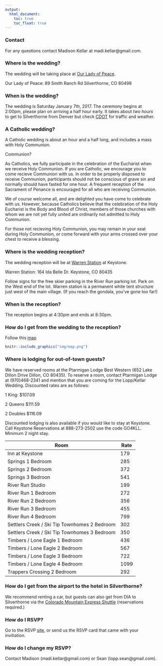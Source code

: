 ```yaml
---
output:
  html_document:
    toc: true
    toc_float: true
---
```


### Contact
For any questions contact Madison Kellar at madi.kellar@gmail.com.


### Where is the wedding?
The wedding will be taking place at [Our Lady of Peace](http://www.summitcatholic.org/our-lady-of-peace-silverthorne/).

Our Lady of Peace:
89 Smith Ranch Rd
Silverthorne, CO 80498


### When is the wedding?
The wedding is Saturday January 7th, 2017. The ceremony begins at 2:00pm, please plan on arriving a half hour early. It takes about *two hours* to get to Silverthorne from Denver but check [CDOT](http://www.cotrip.org/highways.htm#?commuteRouteId=54) for traffic and weather.

### A Catholic wedding?

A Catholic wedding is about an hour and a half long, and includes a mass with Holy Communion.

Communion?

As Catholics, we fully participate in the celebration of the Eucharist when we receive Holy Communion. If you are Catholic, we encourage you to come recieve Communion with us. In order to be properly disposed to receive Communion, participants should not be conscious of grave sin and normally should have fasted for one hour. A frequent reception of the Sacrament of Penance is encouraged for all who are receiving Communion.

We of course welcome all, and are delighted you have come to celebrate with us. However, because Catholics believe that the celebration of the Holy Eucharist is the Body and Blood of Christ, members of those churches with whom we are not yet fully united are ordinarily not admitted to Holy Communion.

For those not recieving Holy Communion, you may remain in your seat during Holy Communion, or come forward with your arms crossed over your chest to receive a blessing.

### Where is the wedding reception?
The wedding reception will be at [Warren Station](http://www.warrenstation.com/) at Keystone.

Warren Station:
164 Ida Belle Dr.
Keystone, CO 80435

Follow signs for the free skier parking in the River Run parking lot. Park on the West end of the lot. Warren station is a permanent white tent structure just west of the main village. (If you reach the gondala, you've gone too far!)

### When is the reception?
The reception begins at 4:30pm and ends at 8:30pm.

### How do I get from the wedding to the reception?

Follow this [map](https://www.google.com/maps/dir/Our+Lady+of+Peace+Church,+Smith+Ranch+Road,+Silverthorne,+CO/Warren+Station+at+Keystone,+Ida+Belle+Drive,+Keystone,+CO/@39.6256517,-106.0465285,13z/am=t/data=!3m1!4b1!4m13!4m12!1m5!1m1!1s0x876a5b77f3d4c15b:0x447cb6290e629536!2m2!1d-106.080912!2d39.6485228!1m5!1m1!1s0x876a57349583c011:0x5ed51bb876538235!2m2!1d-105.941881!2d39.607108)

```r
knitr::include_graphics("img/map.png")
```

### Where is lodging for out-of-town guests?
We have reserved rooms at the Ptarmigan Lodge Best Western (652 Lake Dillon Drive Dillon, CO 80435). To reserve a room, contact Ptarmigan Lodge at (970)468-2341 and mention that you are coming for the Lopp/Kellar Wedding. Discounted rates are as follows:

1 King: $107.09

2 Queens $111.59

2 Doubles $116.09

Discounted lodging is also available if you would like to stay at Keystone. Call Keystone Reservations at 888-273-2502 use the code GO4KLL. Minimum 2 night stay.

Room | Rate 
-----|-----
Inn at Keystone | 179
Springs 1 Bedroom | 285
Springs 2 Bedroom | 372
Springs 3 Bedroon | 541
River Run Studio | 199
River Run 1 Bedroom | 272
River Run 2 Bedroom | 356
River Run 3 Bedroom | 455
River Run 4 Bedroom | 799
Settlers Creek / Ski Tip Townhomes 2 Bedroom | 302
Settlers Creek / Ski Tip Townhomes 3 Bedroom | 350
Timbers / Lone Eagle 1 Bedroom | 436
Timbers / Lone Eagle 2 Bedroom | 567
Timbers / Lone Eagle 3 Bedroom | 722
Timbers / Lone Eagle 4 Bedroom | 1099
Trappers Crossing 2 Bedroom | 292

### How do I get from the airport to the hotel in Silverthorne?

We recommend renting a car, but guests can also get from DIA to Silverthorne via the [Colorado Mountain Express Shuttle](https://www.coloradomountainexpress.com/summit-county) (reservations required.)


### How do I RSVP?
Go to the RSVP [site](http://seandemo.shinyapps.io/elopped), or send us the RSVP card that came with your invitiation.

### How do I change my RSVP?
Contact Madison (madi.kellar@gmail.com) or Sean (lopp.sean@gmail.com).
